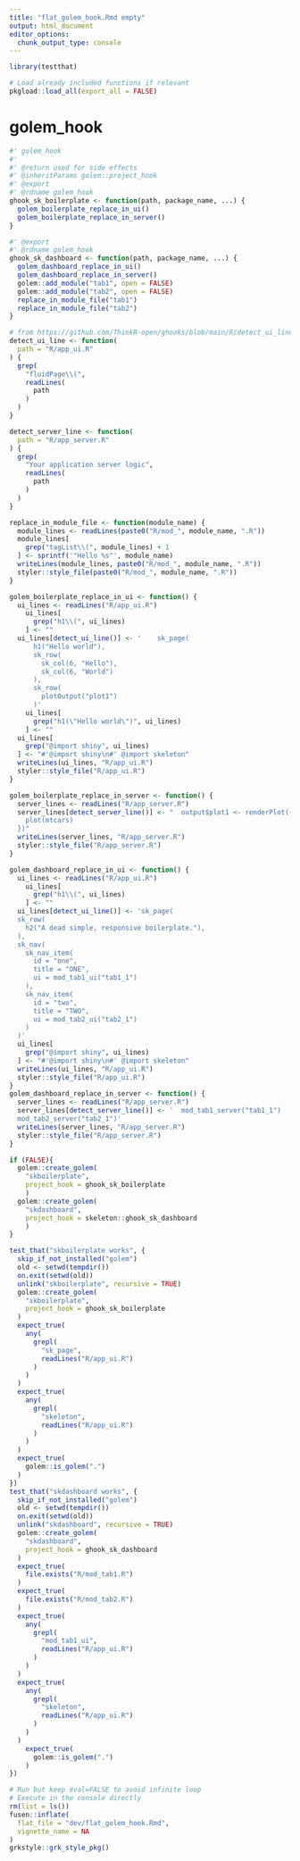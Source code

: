 ```yaml
---
title: "flat_golem_hook.Rmd empty"
output: html_document
editor_options:
  chunk_output_type: console
---
```


```r
library(testthat)
```

```r
# Load already included functions if relevant
pkgload::load_all(export_all = FALSE)
```

# golem_hook

```r
#' golem_hook
#'
#' @return used for side effects
#' @inheritParams golem::project_hook
#' @export
#' @rdname golem_hook
ghook_sk_boilerplate <- function(path, package_name, ...) {
  golem_boilerplate_replace_in_ui()
  golem_boilerplate_replace_in_server()
}

#' @export
#' @rdname golem_hook
ghook_sk_dashboard <- function(path, package_name, ...) {
  golem_dashboard_replace_in_ui()
  golem_dashboard_replace_in_server()
  golem::add_module("tab1", open = FALSE)
  golem::add_module("tab2", open = FALSE)
  replace_in_module_file("tab1")
  replace_in_module_file("tab2")
}

# from https://github.com/ThinkR-open/ghooks/blob/main/R/detect_ui_line.R
detect_ui_line <- function(
  path = "R/app_ui.R"
) {
  grep(
    "fluidPage\\(",
    readLines(
      path
    )
  )
}

detect_server_line <- function(
  path = "R/app_server.R"
) {
  grep(
    "Your application server logic",
    readLines(
      path
    )
  )
}

replace_in_module_file <- function(module_name) {
  module_lines <- readLines(paste0("R/mod_", module_name, ".R"))
  module_lines[
    grep("tagList\\(", module_lines) + 1
  ] <- sprintf('"Hello %s"', module_name)
  writeLines(module_lines, paste0("R/mod_", module_name, ".R"))
  styler::style_file(paste0("R/mod_", module_name, ".R"))
}

golem_boilerplate_replace_in_ui <- function() {
  ui_lines <- readLines("R/app_ui.R")
    ui_lines[
      grep("h1\\(", ui_lines)
    ] <- ""
  ui_lines[detect_ui_line()] <- '    sk_page(
      h1("Hello world"),
      sk_row(
        sk_col(6, "Hello"),
        sk_col(6, "World")
      ),
      sk_row(
        plotOutput("plot1")
      )'
    ui_lines[
      grep("h1(\"Hello world\")", ui_lines)
    ] <- ""
  ui_lines[
    grep("@import shiny", ui_lines)
  ] <- "#'@import shiny\n#' @import skeleton"
  writeLines(ui_lines, "R/app_ui.R")
  styler::style_file("R/app_ui.R")
}

golem_boilerplate_replace_in_server <- function() {
  server_lines <- readLines("R/app_server.R")
  server_lines[detect_server_line()] <- "  output$plot1 <- renderPlot({
    plot(mtcars)
  })"
  writeLines(server_lines, "R/app_server.R")
  styler::style_file("R/app_server.R")
}

golem_dashboard_replace_in_ui <- function() {
  ui_lines <- readLines("R/app_ui.R")
    ui_lines[
      grep("h1\\(", ui_lines)
    ] <- ""
  ui_lines[detect_ui_line()] <- 'sk_page(
  sk_row(
    h2("A dead simple, responsive boilerplate."),
  ),
  sk_nav(
    sk_nav_item(
      id = "one",
      title = "ONE",
      ui = mod_tab1_ui("tab1_1")
    ),
    sk_nav_item(
      id = "two",
      title = "TWO",
      ui = mod_tab2_ui("tab2_1")
    )
  )'
  ui_lines[
    grep("@import shiny", ui_lines)
  ] <- "#'@import shiny\n#' @import skeleton"
  writeLines(ui_lines, "R/app_ui.R")
  styler::style_file("R/app_ui.R")
}
golem_dashboard_replace_in_server <- function() {
  server_lines <- readLines("R/app_server.R")
  server_lines[detect_server_line()] <- '  mod_tab1_server("tab1_1")
  mod_tab2_server("tab2_1")'
  writeLines(server_lines, "R/app_server.R")
  styler::style_file("R/app_server.R")
}
```

```r
if (FALSE){
  golem::create_golem(
    "skboilerplate",
    project_hook = ghook_sk_boilerplate
    )
  golem::create_golem(
    "skdashboard",
    project_hook = skeleton::ghook_sk_dashboard
    )
}
```

```r
test_that("skboilerplate works", {
  skip_if_not_installed("golem")
  old <- setwd(tempdir())
  on.exit(setwd(old))
  unlink("skboilerplate", recursive = TRUE)
  golem::create_golem(
    "skboilerplate",
    project_hook = ghook_sk_boilerplate
  )
  expect_true(
    any(
      grepl(
        "sk_page",
        readLines("R/app_ui.R")
      )
    )
  )
  expect_true(
    any(
      grepl(
        "skeleton",
        readLines("R/app_ui.R")
      )
    )
  )
  expect_true(
    golem::is_golem(".")
  )
})
test_that("skdashboard works", {
  skip_if_not_installed("golem")
  old <- setwd(tempdir())
  on.exit(setwd(old))
  unlink("skdashboard", recursive = TRUE)
  golem::create_golem(
    "skdashboard",
    project_hook = ghook_sk_dashboard
  )
  expect_true(
    file.exists("R/mod_tab1.R")
  )
  expect_true(
    file.exists("R/mod_tab2.R")
  )
  expect_true(
    any(
      grepl(
        "mod_tab1_ui",
        readLines("R/app_ui.R")
      )
    )
  )
  expect_true(
    any(
      grepl(
        "skeleton",
        readLines("R/app_ui.R")
      )
    )
  )
    expect_true(
      golem::is_golem(".")
    )
})
```


```r
# Run but keep eval=FALSE to avoid infinite loop
# Execute in the console directly
rm(list = ls())
fusen::inflate(
  flat_file = "dev/flat_golem_hook.Rmd",
  vignette_name = NA
)
grkstyle::grk_style_pkg()

```

